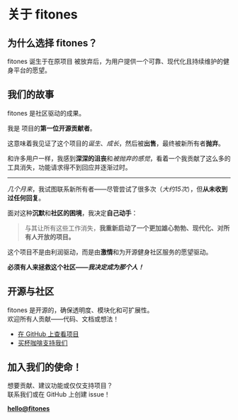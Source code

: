 
# 关于 fitones

## 为什么选择 fitones？

fitones 诞生于在原项目 <WorkoutLol variant="muted" /> 被放弃后，为用户提供一个可靠、现代化且持续维护的健身平台的愿望。

## 我们的故事

fitones 是社区驱动的成果。

我是 <WorkoutLol variant="muted" /> 项目的**第一位开源贡献者**。

这意味着我见证了这个项目的*诞生*、*成长*，然后被**出售**，最终被新所有者**抛弃**。

和许多用户一样，我感到**深深的沮丧**和*被抛弃的感觉*，看着一个我贡献了这么多的工具消失，功能请求得不到回应并逐渐过时。

---

*几个月来*，我试图联系新所有者——尽管尝试了很多次（*大约15次*），但**从未收到过任何回复**。

面对这种**沉默**和**社区的困境**，我决定**自己动手**：

> 与其让所有这些工作消失，**我重新启动了一个更加雄心勃勃、现代化、对所有人开放的项目。**

这个项目不是由利润驱动，而是由**激情**和为开源健身社区服务的愿望驱动。

**必须有人来拯救这个社区——_我决定成为那个人！_**

## 开源与社区

fitones 是开源的，确保透明度、模块化和可扩展性。  
欢迎所有人贡献——代码、文档或想法！

- [在 GitHub 上查看项目](https://github.com/Snouzy/fitones)
- [买杯咖啡支持我们](https://ko-fi.com/workoutcool)

## 加入我们的使命！

想要贡献、建议功能或仅仅支持项目？  
联系我们或在 GitHub 上创建 issue！

**[hello@fitones](mailto:hello@fitones)**